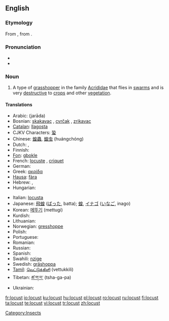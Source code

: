 ==English==
{{wikipedia}}

===Etymology===
From {{etyl|fro}} {{term|languste|lang=fro}}, from {{etyl|la}} {{term|locusta||locust, crustacean, lobster|lang=la}}.

===Pronunciation===
* {{IPA|/ˈləʊkəst/}}
* {{audio|en-us-locust.ogg|Audio (US)}}
{{rfp|US?}}

===Noun===
{{en-noun}}

# A type of [[grasshopper]] in the family [[Acrididae]] that flies in [[swarm]]s and is very [[destructive]] to [[crop]]s and other [[vegetation]].

====Translations====
{{trans-top|type of grasshopper}}
* Arabic: {{Arab|[[جرادة]]}} (jarāda) {{f}}
* Bosnian: [[skakavac]] {{m}}, [[cvrčak]] {{m}}, [[zrikavac]] {{m}}
* [[Catalan]]: [[llagosta]] {{f}}
* CJKV Characters: [[蛩]]
* Chinese: [[蝗蟲]], [[蝗虫]] (huángchóng)
* Dutch: {{t+|nl|treksprinkhaan|m}}, {{t|nl|sprinkhaan|m}}
* Finnish: {{t+|fi|kulkusirkka}}
* [[Fon]]: [[gbokle]]
* French: [[locuste]] {{f}}, [[criquet]] {{m}}
* German: {{t+|de|Heuschrecke|f}}
* Greek: [[ακρίδα]] {{f}}
* [[Hausa]]: [[fàra]]
* Hebrew: {{t+|he|ארבה|m|alt=אַרְבֶּה|sc=Hebr}}, {{t-|he|חגב|m|alt=חָגָב|sc=Hebr}}
* Hungarian: {{t+|hu|sáska}}
{{trans-mid}}
* Italian: [[locusta]] {{f}}
* Japanese: [[飛蝗]] ([[ばった]], batta); [[蝗]], [[イナゴ]] ([[いなご]], inago)
* Korean: [[메뚜기]] (mettugi)
* Kurdish: {{KUchar|[[کوله‌]]}}
* Lithuanian: {{t-|lt|skėrys|m|xs=Lithuanian}}
* Norwegian: [[gresshoppe]] {{m}}
* Polish: {{t-|pl|szarańcza|f}}
* Portuguese: {{t+|pt|gafanhoto|m}}
* Romanian: {{t-|ro|lăcustă|f}}
* Russian: {{t-|ru|саранчук|m|tr=sarančuk|sc=Cyrl}}
* Spanish: {{t+|es|langosta|f}}
* Swahili: [[nzige]]
* Swedish: [[gräshoppa]] {{c}}
* [[Tamil]]: [[வெட்டுக்கிளி]] (vettukkili)
* Tibetan: [[ཚ་ག་བ་]] (tsha-ga-pa)
* Ukrainian: {{t-|uk|сарана|f|sc=Cyrl|xs=Ukrainian}}
{{trans-bottom}}

[[Category:Insects]]

[[fr:locust]]
[[io:locust]]
[[ku:locust]]
[[hu:locust]]
[[pl:locust]]
[[ro:locust]]
[[ru:locust]]
[[fi:locust]]
[[ta:locust]]
[[te:locust]]
[[vi:locust]]
[[tr:locust]]
[[zh:locust]]